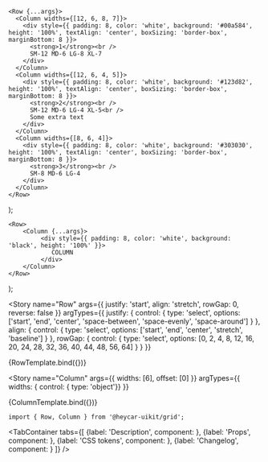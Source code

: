 

<Meta
  title="Components/Grid"
/>

    <Row {...args}>
      <Column widths={[12, 6, 8, 7]}>
        <div style={{ padding: 8, color: 'white', background: '#00a584', height: '100%', textAlign: 'center', boxSizing: 'border-box', marginBottom: 8 }}>
          <strong>1</strong><br />
          SM-12 MD-6 LG-8 XL-7
        </div>
      </Column>
      <Column widths={[12, 6, 4, 5]}>
        <div style={{ padding: 8, color: 'white', background: '#123d82', height: '100%', textAlign: 'center', boxSizing: 'border-box', marginBottom: 8 }}>
          <strong>2</strong><br />
          SM-12 MD-6 LG-4 XL-5<br />
          Some extra text
        </div>
      </Column>
      <Column widths={[8, 6, 4]}>
        <div style={{ padding: 8, color: 'white', background: '#303030', height: '100%', textAlign: 'center', boxSizing: 'border-box', marginBottom: 8 }}>
          <strong>3</strong><br />
          SM-8 MD-6 LG-4
        </div>
      </Column>
    </Row>
);

    <Row>
        <Column {...args}>
             <div style={{ padding: 8, color: 'white', background: 'black', height: '100%' }}>
                COLUMN
             </div>
        </Column>
    </Row>
);

<!-- Canvas -->

<Story
  name="Row"
  args={{
    justify: 'start',
    align: 'stretch',
    rowGap: 0,
    reverse: false
  }}
    argTypes={{
        justify: {
          control: { type: 'select', options: ['start', 'end', 'center', 'space-between', 'space-evenly', 'space-around'] }
        },
        align: {
          control: { type: 'select', options: ['start', 'end', 'center', 'stretch', 'baseline'] }
        },
        rowGap: {
          control: { type: 'select', options: [0, 2, 4, 8, 12, 16, 20, 24, 28, 32, 36, 40, 44, 48, 56, 64] }
        }
      }}
>
  {RowTemplate.bind({})}
</Story>

<Story
  name="Column"
  args={{
    widths: [6],
    offset: [0]
  }}
  argTypes={{
    widths: { control: { type: 'object'}}
  }}
>
  {ColumnTemplate.bind({})}
</Story>

<!-- Docs -->

<ComponentHeader
  name="Grid"
  version={version}
  stage={1}
  design="https://www.figma.com/file/rrvkvQEoVTOHa7MzyKSaoz/OTP-Design-System?node-id=1370%3A39327"
/>

```tsx
import { Row, Column } from '@heycar-uikit/grid';
```

<TabContainer
    tabs={[
        {label: 'Description', component: <Description />},
        {label: 'Props', component: <Props />},
        {label: 'CSS tokens', component: <CssVars css={styles} />},
        {label: 'Changelog', component: <Changelog />}
    ]}
/>

